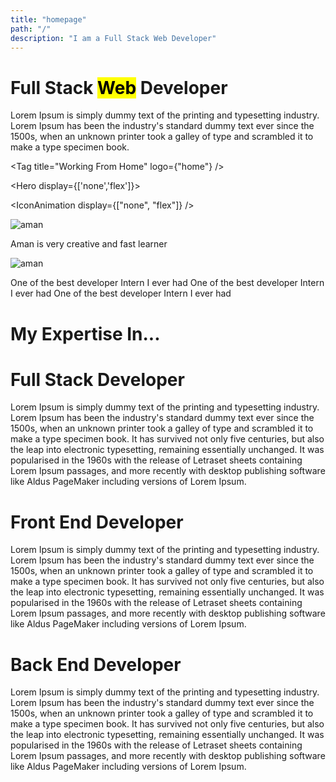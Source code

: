 ```yaml
---
title: "homepage"
path: "/"
description: "I am a Full Stack Web Developer"
---
```


<Banner bg='white' color='black'>

<Hero h='100vh'>

# Full Stack <mark>Web</mark> Developer

Lorem Ipsum is simply dummy text of the printing and typesetting industry. Lorem Ipsum has been the industry's standard dummy text ever since the 1500s, when an unknown printer took a galley of type and scrambled it to make a type specimen book.

<Tag title="Working From Home" logo={"home"} />

<SocialTab dir="row" iconSize="3xl" />

</Hero>

<Hero display={['none','flex']}>

<IconAnimation display={["none", "flex"]} />

</Hero>

</Banner>

<Banner bg='white' color='black' display='half' >

<Testimonial>

<Box name="Steve Jobs" position="CEO, Apple">

<img src="images/steve.jpg" alt="aman" />

Aman is very creative and fast learner

</Box>

<Box name="Steve Jobs" position="CEO, Apple">

<img src="images/steve.jpg" alt="aman" />

One of the best developer Intern I ever had One of the best developer Intern I ever had One of the best developer Intern I ever had

</Box>

</Testimonial>

</Banner>

<Banner bg='primary.lightBlack' color='white' p={[6,32]}>

<WhyMe w='100%' >

<WhyMeHead>

# My Expertise In...

</WhyMeHead>

<Page>

# Full Stack Developer

Lorem Ipsum is simply dummy text of the printing and typesetting industry. Lorem Ipsum has been the industry's standard dummy text ever since the 1500s, when an unknown printer took a galley of type and scrambled it to make a type specimen book. It has survived not only five centuries, but also the leap into electronic typesetting, remaining essentially unchanged. It was popularised in the 1960s with the release of Letraset sheets containing Lorem Ipsum passages, and more recently with desktop publishing software like Aldus PageMaker including versions of Lorem Ipsum.

</Page>

<Page>

# Front End Developer

Lorem Ipsum is simply dummy text of the printing and typesetting industry. Lorem Ipsum has been the industry's standard dummy text ever since the 1500s, when an unknown printer took a galley of type and scrambled it to make a type specimen book. It has survived not only five centuries, but also the leap into electronic typesetting, remaining essentially unchanged. It was popularised in the 1960s with the release of Letraset sheets containing Lorem Ipsum passages, and more recently with desktop publishing software like Aldus PageMaker including versions of Lorem Ipsum.

</Page>

<Page>

# Back End Developer

Lorem Ipsum is simply dummy text of the printing and typesetting industry. Lorem Ipsum has been the industry's standard dummy text ever since the 1500s, when an unknown printer took a galley of type and scrambled it to make a type specimen book. It has survived not only five centuries, but also the leap into electronic typesetting, remaining essentially unchanged. It was popularised in the 1960s with the release of Letraset sheets containing Lorem Ipsum passages, and more recently with desktop publishing software like Aldus PageMaker including versions of Lorem Ipsum.

</Page>

</WhyMe>

</Banner>

<Banner bg='white' color='black'>

<Experience />

</Banner>
